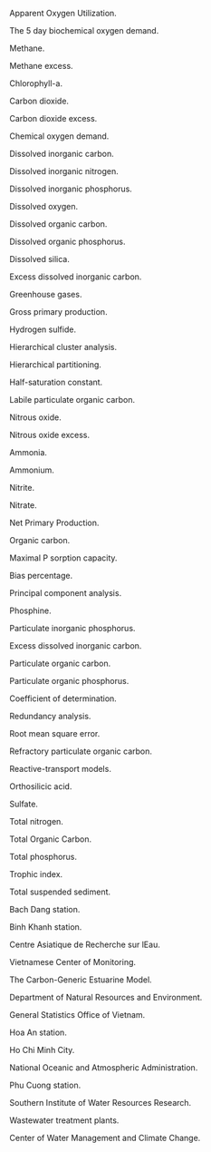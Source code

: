 \item[$AOU$] Apparent Oxygen Utilization.

\item[$BOD_5$] The 5 day biochemical oxygen demand.

\item[$CH_4$] Methane.

\item[$CH_4xs$] Methane excess.

\item[$Chl-a$] Chlorophyll-a.

\item[$CO_2$] Carbon dioxide.

\item[$CO_2xs$] Carbon dioxide excess.

\item[$COD$] Chemical oxygen demand.

\item[$DIC$] Dissolved inorganic carbon.

\item[$DIN$] Dissolved inorganic nitrogen.

\item[$DIP$] Dissolved inorganic phosphorus.

\item[$DO$] Dissolved oxygen.

\item[$DOC$] Dissolved organic carbon.

\item[$DOP$] Dissolved organic phosphorus.

\item[$DSi$] Dissolved silica.

\item[$eDIC$] Excess dissolved inorganic carbon.

\item[$GHGs$] Greenhouse gases.

\item[$GPP$] Gross primary production.

\item[$H_2S$] Hydrogen sulfide.

\item[$HCA$] Hierarchical cluster analysis.

\item[$HP$] Hierarchical partitioning.

\item[$Kps$] Half-saturation constant.

\item[$LPOC$] Labile particulate organic carbon.

\item[$N_2O$] Nitrous oxide.

\item[$N_2Oxs$] Nitrous oxide excess.

\item[$NH_3$] Ammonia.

\item[${NH_4}^+$] Ammonium.

\item[${NO_2}^-$] Nitrite.

\item[${NO_3}^-$] Nitrate.

\item[$NPP$] Net Primary Production.

\item[$OC$] Organic carbon.

\item[$Pac$] Maximal P sorption capacity.

\item[$pbias$] Bias percentage.

\item[$PCA$] Principal component analysis.

\item[$PH_3$] Phosphine.

\item[$PIP$] Particulate inorganic phosphorus.

\item[$PO_4^{3-}$] Excess dissolved inorganic carbon.

\item[$POC$] Particulate organic carbon.

\item[$POP$] Particulate organic phosphorus.

\item[$R^2$] Coefficient of determination.

\item[$RDA$] Redundancy analysis.

\item[$RMSE$] Root mean square error.

\item[$RPOC$] Refractory particulate organic carbon.

\item[$RTMs$] Reactive-transport models.

\item[$Si(OH)_4$] Orthosilicic acid.

\item[${SO_4}^{2-}$] Sulfate.

\item[$TN$] Total nitrogen.

\item[$TOC$] Total Organic Carbon.

\item[$TP$] Total phosphorus.

\item[$TRIX$] Trophic index.

\item[$TSS$] Total suspended sediment.





\item[$BD$] Bach Dang station.

\item[$BK$] Binh Khanh station.

\item[$CARE$] Centre Asiatique de Recherche sur lEau.

\item[$CEM$] Vietnamese Center of Monitoring.

\item[$C-GEM$] The Carbon-Generic Estuarine Model.

\item[$DONRE$] Department of Natural Resources and Environment.

\item[$GSO$] General Statistics Office of Vietnam.

\item[$HA$] Hoa An station.

\item[$HCMC$] Ho Chi Minh City.

\item[$NOAA$] National Oceanic and Atmospheric Administration.

\item[$PC$] Phu Cuong station.

\item[$SIWRR$] Southern Institute of Water Resources Research.

\item[$WWTPs$] Wastewater treatment plants.

\item[$WACC$] Center of Water Management and Climate Change.







